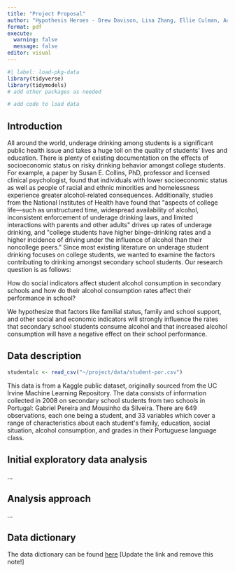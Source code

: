 ```yaml
---
title: "Project Proposal"
author: "Hypothesis Heroes - Drew Davison, Lisa Zhang, Ellie Culman, Austin Chang"
format: pdf
execute: 
  warning: false
  message: false
editor: visual
---
```


```r
#| label: load-pkg-data
library(tidyverse)
library(tidymodels)
# add other packages as needed

# add code to load data
```

## Introduction

All around the world, underage drinking among students is a significant public health issue and takes a huge toll on the quality of students\' lives and education. There is plenty of existing documentation on the effects of socioeconomic status on risky drinking behavior amongst college students. For example, a paper by Susan E. Collins, PhD, professor and licensed clinical psychologist, found that individuals with lower socioeconomic status as well as people of racial and ethnic minorities and homelessness experience greater alcohol-related consequences. Additionally, studies from the National Institutes of Health have found that \"aspects of college life---such as unstructured time, widespread availability of alcohol, inconsistent enforcement of underage drinking laws, and limited interactions with parents and other adults\" drives up rates of underage drinking, and \"college students have higher binge-drinking rates and a higher incidence of driving under the influence of alcohol than their noncollege peers.\" Since most existing literature on underage student drinking focuses on college students, we wanted to examine the factors contributing to drinking amongst secondary school students. Our research question is as follows:

How do social indicators affect student alcohol consumption in secondary schools and how do their alcohol consumption rates affect their performance in school?

We hypothesize that factors like familial status, family and school support, and other social and economic indicators will strongly influence the rates that secondary school students consume alcohol and that increased alcohol consumption will have a negative effect on their school performance.

## Data description

```r
studentalc <- read_csv("~/project/data/student-por.csv")
```

This data is from a Kaggle public dataset, originally sourced from the UC Irvine Machine Learning Repository. The data consists of information collected in 2008 on secondary school students from two schools in Portugal: Gabriel Pereira and Mousinho da Silveira. There are 649 observations, each one being a student, and 33 variables which cover a range of characteristics about each student\'s family, education, social situation, alcohol consumption, and grades in their Portuguese language class.

## Initial exploratory data analysis

...

## Analysis approach

...

## Data dictionary

The data dictionary can be found [here](ADD%20LINK!!!) \[Update the link and remove this note!\]
